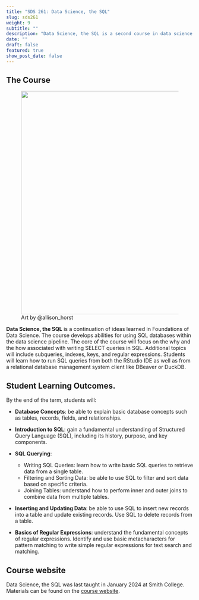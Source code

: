 ```yaml
---
title: "SDS 261: Data Science, the SQL"
slug: sds261
weight: 9
subtitle: ""
description: "Data Science, the SQL is a second course in data science focused on using SQL in the data science pipeline."
date: ""
draft: false
featured: true
show_post_date: false
---
```


## The Course

<figure>
<img src="tidydata_6.jpg" align="right" width = "600">
<figcaption>Art by @allison_horst</figcaption>
</figure>


**Data Science, the SQL** is a continuation of ideas learned in Foundations of Data Science.  The course develops abilities for using SQL databases within the data science pipeline.  The core of the course will focus on the why and the how associated with writing SELECT queries in SQL.  Additional topics will include subqueries, indexes, keys, and regular expressions. Students will learn how to run SQL queries from both the RStudio IDE as well as from a relational database management system client like DBeaver or DuckDB. 


## Student Learning Outcomes.
By the end of the term, students will:

* **Database Concepts**: be able to explain basic database concepts such as tables, records, fields, and relationships.

* **Introduction to SQL**: gain a fundamental understanding of Structured Query Language (SQL), including its history, purpose, and key components.

* **SQL Querying**:
  - Writing SQL Queries: learn how to write basic SQL queries to retrieve data from a single table.
  - Filtering and Sorting Data: be able to use SQL to filter and sort data based on specific criteria.
  - Joining Tables: understand how to perform inner and outer joins to combine data from multiple tables.

* **Inserting and Updating Data**: be able to use SQL to insert new records into a table and update existing records. Use SQL to delete records from a table.

* **Basics of Regular Expressions**: understand the fundamental concepts of regular expressions.  Identify and use basic metacharacters for pattern matching to write simple regular expressions for text search and matching.


## Course website

Data Science, the SQL was last taught in January 2024 at Smith College.  Materials can be found on the <a href = "https://sds261-sql.netlify.app/" target = "_blank">course website</a>.

